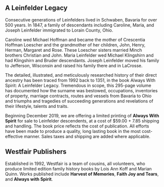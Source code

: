 
<HolidayMessage />

## A Leinfelder Legacy

Consecutive generations of Leinfelders lived in Schwaben, Bavaria for over 500
years. In 1847, a family of descendants including Caroline, Maria, and Joseph
Leinfelder immigrated to Lorain County, Ohio.

Caroline wed Michael Hoffman and became the mother of Crescentia Hoffman
Loescher and the grandmother of her children, John, Henry, Herman, Margaret and
Rose. These Loescher sisters married Minch brothers Christian and John. Maria
Leinfelder wed Michael Klingshirn and had Klingshirn and Bruder descendants.
Joseph Leinfelder moved his family to Jefferson, Wisconsin and raised his
family there and in LaCrosse.

The detailed, illustrated, and meticulously researched history of their direct
ancestry has been traced from 1992 back to 1351, in the book Always With
Spirit: A Leinfelder Legacy. Tremendous in scope, this 295-page volume has
documented how the surname was bestowed, occupations, inventories of property,
marriage contracts, routes and vessels from Bavaria to Ohio and triumphs and
tragedies of succeeding generations and revelations of their lifestyle, talents
and traits.

Beginning December 2019, we are offering a limited printing of **Always With Spirit**
for sale to Leinfelder descendents, at a cost of $59.00 + 7.85 shipping and handling.
The book price reflects the cost of publication. All efforts have been made to
produce a quality, long lasting book in the most cost- effective manner. Sales
taxes and shipping are added where applicable.

## Westfair Publishers

Established in 1992, Westfair is a team of cousins, all volunteers, who produce
limited edition family history books by Lois Ann Koff and Marian Quinn. Works published
include **Harvest of Memories**, **Faith Joy and Tears**, and **Always with Spirit**.

